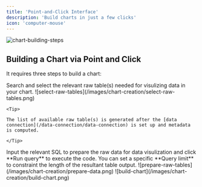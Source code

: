 ```yaml
---
title: 'Point-and-Click Interface'
description: 'Build charts in just a few clicks'
icon: 'computer-mouse'
---
```


![chart-building-steps](/images/chart-creation/chart-building-steps.png)

## Building a Chart via Point and Click

It requires three steps to build a chart:

<AccordionGroup>
  <Accordion title="1. Select raw table(s)">
    Search and select the relevant raw table(s) needed for visulizing data in your chart.
    ![select-raw-tables](/images/chart-creation/select-raw-tables.png)

    <Tip>

    The list of available raw table(s) is generated after the [data connection](/data-connection/data-connection) is set up and metadata is computed.

    </Tip>

  </Accordion>

  <Accordion title="2. Prepare data">
    Input the relevant SQL to prepare the raw data for data visulization and click **Run query** to execute the code. You can set a specific **Query limit** to constraint
    the length of the resultant table output. 
    ![prepare-raw-tables](/images/chart-creation/prepare-data.png)
    
  </Accordion>

  <Accordion title="3. Build chart">
    ![build-chart](/images/chart-creation/build-chart.png)
  </Accordion>
</AccordionGroup>

